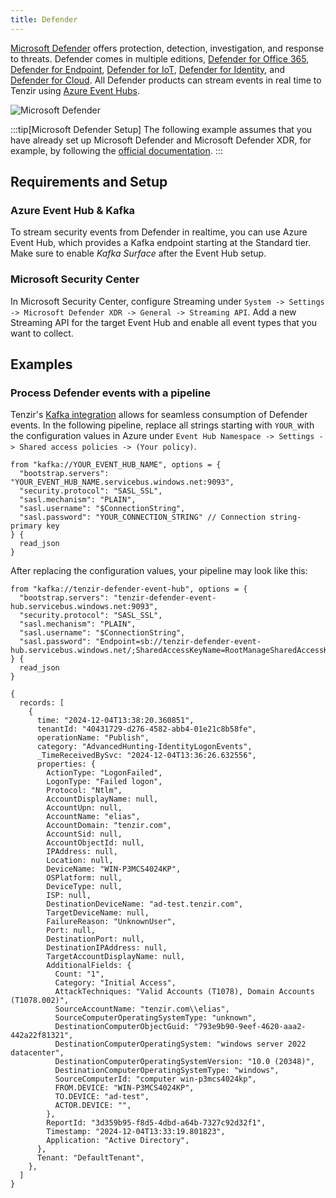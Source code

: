 ```yaml
---
title: Defender
---
```


[Microsoft Defender][defender] offers protection, detection, investigation, and
response to threats. Defender comes in multiple editions, [Defender for Office
365][defender-o365], [Defender for Endpoint][defender-endpoint], [Defender for
IoT][defender-iot], [Defender for Identity][defender-identity], and [Defender
for Cloud][defender-cloud]. All Defender products can stream events in real time
to Tenzir using [Azure Event Hubs][event-hubs].

[defender]: https://learn.microsoft.com/en-us/defender-xdr/microsoft-365-defender-portal
[defender-o365]: https://learn.microsoft.com/en-us/defender-office-365/mdo-about
[defender-iot]: https://learn.microsoft.com/en-us/defender-for-iot/microsoft-defender-iot
[defender-endpoint]: https://learn.microsoft.com/en-us/defender-endpoint/
[defender-identity]: https://learn.microsoft.com/en-us/defender-for-identity/what-is
[defender-cloud]: https://learn.microsoft.com/en-us/defender-xdr/microsoft-365-security-center-defender-cloud
[event-hubs]: https://learn.microsoft.com/en-us/azure/event-hubs/event-hubs-about

![Microsoft Defender](defender.svg)

:::tip[Microsoft Defender Setup]
The following example assumes that you have already set up Microsoft Defender
and Microsoft Defender XDR, for example, by following the [official
documentation](https://learn.microsoft.com/en-us/azure/defender-for-cloud/connect-azure-subscription).
:::

## Requirements and Setup

### Azure Event Hub & Kafka

To stream security events from Defender in realtime, you can use Azure Event
Hub, which provides a Kafka endpoint starting at the Standard tier. Make sure to
enable *Kafka Surface* after the Event Hub setup.

### Microsoft Security Center

In Microsoft Security Center, configure Streaming under `System -> Settings ->
Microsoft Defender XDR -> General -> Streaming API`. Add a new Streaming API for
the target Event Hub and enable all event types that you want to collect.

## Examples

### Process Defender events with a pipeline

Tenzir's [Kafka integration](../kafka) allows for seamless consumption of
Defender events. In the following pipeline, replace all strings starting with
`YOUR_`with the configuration values in Azure under `Event Hub Namespace ->
Settings -> Shared access policies -> (Your policy)`.

```tql
from "kafka://YOUR_EVENT_HUB_NAME", options = {
  "bootstrap.servers": "YOUR_EVENT_HUB_NAME.servicebus.windows.net:9093",
  "security.protocol": "SASL_SSL",
  "sasl.mechanism": "PLAIN",
  "sasl.username": "$ConnectionString",
  "sasl.password": "YOUR_CONNECTION_STRING" // Connection string-primary key
} {
  read_json
}
```

After replacing the configuration values, your pipeline may look like this:

```tql
from "kafka://tenzir-defender-event-hub", options = {
  "bootstrap.servers": "tenzir-defender-event-hub.servicebus.windows.net:9093",
  "security.protocol": "SASL_SSL",
  "sasl.mechanism": "PLAIN",
  "sasl.username": "$ConnectionString",
  "sasl.password": "Endpoint=sb://tenzir-defender-event-hub.servicebus.windows.net/;SharedAccessKeyName=RootManageSharedAccessKey;SharedAccessKey=SECRET123456"
} {
  read_json
}
```

```tql
{
  records: [
    {
      time: "2024-12-04T13:38:20.360851",
      tenantId: "40431729-d276-4582-abb4-01e21c8b58fe",
      operationName: "Publish",
      category: "AdvancedHunting-IdentityLogonEvents",
      _TimeReceivedBySvc: "2024-12-04T13:36:26.632556",
      properties: {
        ActionType: "LogonFailed",
        LogonType: "Failed logon",
        Protocol: "Ntlm",
        AccountDisplayName: null,
        AccountUpn: null,
        AccountName: "elias",
        AccountDomain: "tenzir.com",
        AccountSid: null,
        AccountObjectId: null,
        IPAddress: null,
        Location: null,
        DeviceName: "WIN-P3MCS4024KP",
        OSPlatform: null,
        DeviceType: null,
        ISP: null,
        DestinationDeviceName: "ad-test.tenzir.com",
        TargetDeviceName: null,
        FailureReason: "UnknownUser",
        Port: null,
        DestinationPort: null,
        DestinationIPAddress: null,
        TargetAccountDisplayName: null,
        AdditionalFields: {
          Count: "1",
          Category: "Initial Access",
          AttackTechniques: "Valid Accounts (T1078), Domain Accounts (T1078.002)",
          SourceAccountName: "tenzir.com\\elias",
          SourceComputerOperatingSystemType: "unknown",
          DestinationComputerObjectGuid: "793e9b90-9eef-4620-aaa2-442a22f81321",
          DestinationComputerOperatingSystem: "windows server 2022 datacenter",
          DestinationComputerOperatingSystemVersion: "10.0 (20348)",
          DestinationComputerOperatingSystemType: "windows",
          SourceComputerId: "computer win-p3mcs4024kp",
          FROM.DEVICE: "WIN-P3MCS4024KP",
          TO.DEVICE: "ad-test",
          ACTOR.DEVICE: "",
        },
        ReportId: "3d359b95-f8d5-4dbd-a64b-7327c92d32f1",
        Timestamp: "2024-12-04T13:33:19.801823",
        Application: "Active Directory",
      },
      Tenant: "DefaultTenant",
    },
  ]
}
```
